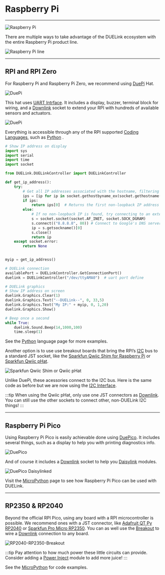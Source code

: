 
# Raspberry Pi

---

![Raspberry Pi](pathname:///img/raspberrypi-logo.png)

There are multiple ways to take advantage of the DUELink ecosystem with the entire Raspberry Pi product line.

![Raspberry Pi line](pathname:///img/raspberrypi-line.png)

---

## RPI and RPI Zero

For Raspberry Pi and Raspberry Pi Zero, we recommend using [DuePi](../catalog/accessory/duepi.mdx) Hat.

![DuePi](pathname:///img/catalog/duepi-front.png)

This hat uses [UART Intrface](../interface/uart). It includes a display, buzzer, terminal block for wiring, and a [Downlink](../interface/downlink) socket to extend your RPI with hundreds of available sensors and actuators.

![DuePi](pathname:///img/duepi-daisylinked.png)

Everything is accessible through any of the RPI supported [Coding Languages](../language/intro), such as [Python](../language/python) .

```python
# Show IP address on display
import sys
import serial
import time
import socket

from DUELink.DUELinkController import DUELinkController

def get_ip_address():
    try:
        # Get all IP addresses associated with the hostname, filtering out 127.0.0.1
        ips = [ip for ip in socket.gethostbyname_ex(socket.gethostname())[2] if not ip.startswith("127.")]
        if ips:
            return ips[0]  # Returns the first non-loopback IP address found
        else:
            # If no non-loopback IP is found, try connecting to an external server to determine the IP used
            s = socket.socket(socket.AF_INET, socket.SOCK_DGRAM)
            s.connect(("8.8.8.8", 80)) # Connect to Google's DNS server (doesn't send data, just sets up connection)
            ip = s.getsockname()[0]
            s.close()
            return ip
    except socket.error:
        return None
    

myip = get_ip_address()

# DUELink connection
availablePort = DUELinkController.GetConnectionPort()
duelink = DUELinkController("/dev/ttyAMA0")  # uart port define

# DUELink graphics
# Show IP address on screen
duelink.Graphics.Clear(1)
duelink.Graphics.Text("--DUELink--", 0, 33,5)
duelink.Graphics.Text("My IP:" + myip, 0, 1,20)
duelink.Graphics.Show()

# Beep once a second
while True:
    duelink.Sound.Beep(14,1000,100)
    time.sleep(1)
```

See the [Python](../language/python) language page for more examples.

Another option is to use use breakout boards that bring the RPI’s [I2C](../interface/i2c) bus to a standard JST socket, like the [Sparkfun Qwiic Shim for Raspberry Pi](https://www.sparkfun.com/sparkfun-qwiic-shim-for-raspberry-pi.html) or [Sparkfun Qwiic pHat](https://www.sparkfun.com/sparkfun-qwiic-phat-v2-0-for-raspberry-pi.html).

![Sparkfun Qwiic Shim or Qwiic pHat](pathname:///img/qwiic-shim-phat.png)


Unlike DuePi, these acessories connect to the I2C bus. Here is the same code as before but we are now using the [I2C Interface](../interface/i2c).

:::tip
When using the Qwiic pHat, only use one JST connectors as [Downlink](../interface/downlink). You can still use the other sockets to connect other, non-DUELink I2C things!
:::

---

## Raspberry Pi Pico

Using Raspberry Pi Pico is easily achievable done using [DuePico](../catalog/accessory/duepico). It includes several things, such as a display to help you with printing diagnostics info.

![DuePico](pathname:///img/catalog/duepico-front.png)

And of course it includes a [Downlink](../interface/downlink) socket to help you [Daisylink](../engine/daisylink) modules.

![DuePico Daisylinked](pathname:///img/duepico-daisylinked.png)

Visit the [MicroPython](../language/micropython) page to see how Raspberry Pi Pico can be used with DUELink.

---

## RP2350 & RP2040

Beyond the official RPI Pico, using any board with a RPI microcontroller is possible. We recommend ones with a JST connector, like [Adafruit QT Py RP2040](https://www.adafruit.com/product/4900) or [Sparkfun Pro Micro RP2350](https://www.sparkfun.com/sparkfun-pro-micro-rp2350.html). You can as well use the [Breakout](../catalog/accessory/breakout) to wire a [Downlink](../interface/downlink) connection to any board.

![RP2040-RP2350-Breakout](pathname:///img/rp2040-rp2350-breakout.png)

:::tip
Pay attention to how much power these little circuits can provide. Consider adding a [Power Inject](../catalog/accessory/power-inject) module to add more juice!
:::

See the [MicroPython](../language/micropython) for code examples.
